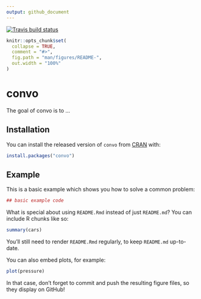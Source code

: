 ```yaml
---
output: github_document
---
```


<!-- README.md is generated from README.Rmd. Please edit that file -->

[![Travis build status](https://travis-ci.com/martakarass/convo.svg?branch=master)](https://travis-ci.com/martakarass/convo)
  
```r
knitr::opts_chunk$set(
  collapse = TRUE,
  comment = "#>",
  fig.path = "man/figures/README-",
  out.width = "100%"
)
```
# convo

The goal of convo is to ...

## Installation

You can install the released version of `convo` from [CRAN](https://CRAN.R-project.org) with:

``` r
install.packages("convo")
```

## Example

This is a basic example which shows you how to solve a common problem:

```r
## basic example code
```

What is special about using `README.Rmd` instead of just `README.md`? You can include R chunks like so:

```r
summary(cars)
```

You'll still need to render `README.Rmd` regularly, to keep `README.md` up-to-date.

You can also embed plots, for example:

```r
plot(pressure)
```

In that case, don't forget to commit and push the resulting figure files, so they display on GitHub!
